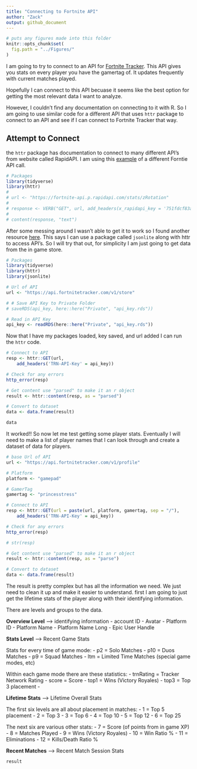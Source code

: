 ```yaml
---
title: "Connecting to Fortnite API"
author: "Zack"
output: github_document
---
```


```r
# puts any figures made into this folder
knitr::opts_chunk$set(
  fig.path = "../Figures/"
)
```

I am going to try to connect to an API for [Fortnite Tracker](https://fortnitetracker.com/). This API gives you stats on every player you have the gamertag of. It updates frequently with current matches played.

Hopefully I can connect to this API becuase it seems like the best option for getting the most relevant data I want to analyze. 

However, I couldn't find any documentation on connecting to it with R. So I am going to use similar code for a different API that uses `httr` package to connect to an API and see if I can connect to Fortnite Tracker that way.

## Attempt to Connect

the `httr` package has documentation to connect to many different API's from website called RapidAPI. I am using this [example](https://rapidapi.com/elreco/api/fortnite-api?endpoint=apiendpoint_a787830a-94d7-4d1b-a625-031462c97605) of a different Forntie API call.

```r
# Packages
library(tidyverse)
library(httr)
# 
# url <- "https://fortnite-api.p.rapidapi.com/stats/zRotation"
# 
# response <- VERB("GET", url, add_headers(x_rapidapi_key = '751fdcf83amshb438c02e00cb7f9p189025jsne07cf0e465d3', x_rapidapi_host = 'fortnite-api.p.rapidapi.com'), content_type("application/octet-stream"))
# 
# content(response, "text")

```

After some messing around I wasn't able to get it to work so I found another resource [here](https://www.dataquest.io/blog/r-api-tutorial/). This says I can use a package called `jsonlite` along with httr to access API's. So I will try that out, for simplicity I am just going to get data from the in game store. 

```r
# Packages
library(tidyverse)
library(httr)
library(jsonlite)

# Url of API
url <- "https://api.fortnitetracker.com/v1/store"

# # Save API Key to Private Folder
# saveRDS(api_key, here::here("Private", "api_key.rds"))

# Read in API Key
api_key <- readRDS(here::here("Private", "api_key.rds"))

```

Now that I have my packages loaded, key saved, and url added I can run the `httr` code.

```r

# Connect to API
resp <- httr::GET(url,
    add_headers('TRN-API-Key' = api_key))

# Check for any errors
http_error(resp) 

# Get content use "parsed" to make it an r object
result <- httr::content(resp, as = "parsed")

# Convert to dataset
data <- data.frame(result)

data

```

It worked!! So now let me test getting some player stats. Eventually I will need to make a list of player names that I can look through and create a dataset of data for players.

```r

# base Url of API
url <- "https://api.fortnitetracker.com/v1/profile"

# Platform
platform <- "gamepad"

# GamerTag
gamertag <- "princesstress"

# Connect to API
resp <- httr::GET(url = paste(url, platform, gamertag, sep = "/"),
    add_headers('TRN-API-Key' = api_key))

# Check for any errors
http_error(resp) 

# str(resp)

# Get content use "parsed" to make it an r object
result <- httr::content(resp, as = "parse")

# Convert to dataset
data <- data.frame(result)


```

The result is pretty complex but has all the information we need. We just need to clean it up and make it easier to understand. first I am going to just get the lifetime stats of the player along with their identifying information.

There are levels and groups to the data. 

**Overview Level** --> identifying information
- account ID
- Avatar
- Platform ID
- Platform Name
- Platform Name Long
- Epic User Handle

**Stats Level** --> Recent Game Stats

Stats for every time of game mode:
- p2    = Solo Matches
- p10   = Duos Matches
- p9    = Squad Matches
- ltm   = Limited Time Matches (special game modes, etc)

Within each game mode there are these statistics:
- trnRating   = Tracker Network Rating
- score       = Score
- top1        = Wins (Victory Royales)
- top3        = Top 3 placement
- 

**Lifetime Stats** --> Lifetime Overall Stats

The first six levels are all about placement in matches:
- 1     = Top 5 placement
- 2     = Top 3
- 3     = Top 6
- 4     = Top 10
- 5     = Top 12
- 6     = Top 25

The next six are various other stats:
- 7     = Score (of points from in game XP)
- 8     = Matches Played
- 9     = Wins (Victory Royales)
- 10    = Win Ratio %
- 11    = Eliminations
- 12    = Kills/Death Ratio %

**Recent Matches** --> Recent Match Session Stats



```r

result

```

